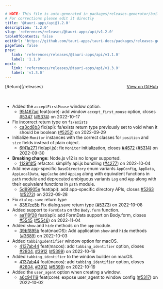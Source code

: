 ```yaml
---

# NOTE: This file is auto-generated in packages/releases-generator/build.ts
# For corrections please edit it directly
title: '@tauri-apps/api@1.2.0'
description: '1.2.0'
slug: 'references/releases/@tauri-apps/api/v1.2.0'
tableOfContents: false
editUrl: 'https://github.com/tauri-apps/tauri-docs/packages/releases-generator/build.ts'
pagefind: false
prev:
   link: 'references/releases/@tauri-apps/api/v1.1.0'
   label: '1.1.0'
next:
   link: 'references/releases/@tauri-apps/api/v1.3.0'
   label: 'v1.3.0'
---
```


<div style="margin-bottom:3rem; display: flex; justify-content: space-between; align-items: center"><span>[Return](/releases)</span><span><a href="https://github.com/tauri-apps/tauri/releases/tag/@tauri-apps/api-v1.2.0">View on GitHub</a></span></div>

- Added the `acceptFirstMouse` window option.
  - [95f467ad](https://www.github.com/tauri-apps/tauri/commit/95f467add51448319983c54e2f382c7c09fb72d6) feat(core): add window `accept_first_mouse` option, closes [#5347](https://www.github.com/tauri-apps/tauri/pull/5347) ([#5374](https://www.github.com/tauri-apps/tauri/pull/5374)) on 2022-10-17
- Fix incorrect return type on `fs/exists`
  - [ca3cd8b3](https://www.github.com/tauri-apps/tauri/commit/ca3cd8b3d11beb9b6102da40b7d27f6dbe6cd2d0) fix(api): fs/exists return type previously set to void when it should be boolean ([#5252](https://www.github.com/tauri-apps/tauri/pull/5252)) on 2022-09-29
- Initialize `Monitor` instances with the correct classes for `position` and `size` fields instead of plain object.
  - [6f41a271](https://www.github.com/tauri-apps/tauri/commit/6f41a2712445ac41a5ed84bbcd40af3b76c8b1d8) fix(api.js): fix `Monitor` initialization, closes [#4672](https://www.github.com/tauri-apps/tauri/pull/4672) ([#5314](https://www.github.com/tauri-apps/tauri/pull/5314)) on 2022-09-30
- **Breaking change:** Node.js v12 is no longer supported.
  - [1129f4f5](https://www.github.com/tauri-apps/tauri/commit/1129f4f575dd02f746abe8e66472c88c8f9fe63d) refactor: simplify api.js bundling ([#4277](https://www.github.com/tauri-apps/tauri/pull/4277)) on 2022-10-04
- Add new app-specific `BaseDirectory` enum variants `AppConfig`, `AppData`, `AppLocalData`, `AppCache` and `AppLog` along with equivalent functions in `path` module and deprecated ambiguous variants `Log` and `App` along with their equivalent functions in `path` module.
  - [5d89905e](https://www.github.com/tauri-apps/tauri/commit/5d89905e39ce0e6eaaec50a693679335449edb32) feat(api): add app-specific directory APIs, closes [#5263](https://www.github.com/tauri-apps/tauri/pull/5263) ([#5272](https://www.github.com/tauri-apps/tauri/pull/5272)) on 2022-09-28
- Fix `dialog.save` return type
  - [8357ce5b](https://www.github.com/tauri-apps/tauri/commit/8357ce5b2efdd6f92c7944822542e48ba0e303ce) Fix dialog.save return type ([#5373](https://www.github.com/tauri-apps/tauri/pull/5373)) on 2022-10-08
- Added support to `FormData` on the `Body.form` function.
  - [aa119f28](https://www.github.com/tauri-apps/tauri/commit/aa119f28364f8ffbc64c6bcdfc77483613076a20) feat(api): add FormData support on Body.form, closes [#5545](https://www.github.com/tauri-apps/tauri/pull/5545) ([#5546](https://www.github.com/tauri-apps/tauri/pull/5546)) on 2022-11-04
- Added `show` and `hide` methods on the `app` module.
  - [39bf895b](https://www.github.com/tauri-apps/tauri/commit/39bf895b73ec6b53f5758815396ba85dda6b9c67) feat(macOS): Add application `show` and `hide` methods ([#3689](https://www.github.com/tauri-apps/tauri/pull/3689)) on 2022-10-03
- Added `tabbingIdentifier` window option for macOS.
  - [4137ab44](https://www.github.com/tauri-apps/tauri/commit/4137ab44a81d739556cbc7583485887e78952bf1) feat(macos): add `tabbing_identifier` option, closes [#2804](https://www.github.com/tauri-apps/tauri/pull/2804), [#3912](https://www.github.com/tauri-apps/tauri/pull/3912) ([#5399](https://www.github.com/tauri-apps/tauri/pull/5399)) on 2022-10-19
- Added `tabbing_identifier` to the window builder on macOS.
  - [4137ab44](https://www.github.com/tauri-apps/tauri/commit/4137ab44a81d739556cbc7583485887e78952bf1) feat(macos): add `tabbing_identifier` option, closes [#2804](https://www.github.com/tauri-apps/tauri/pull/2804), [#3912](https://www.github.com/tauri-apps/tauri/pull/3912) ([#5399](https://www.github.com/tauri-apps/tauri/pull/5399)) on 2022-10-19
- Added the `user_agent` option when creating a window.
  - [a6c94119](https://www.github.com/tauri-apps/tauri/commit/a6c94119d8545d509723b147c273ca5edfe3729f) feat(core): expose user_agent to window config ([#5317](https://www.github.com/tauri-apps/tauri/pull/5317)) on 2022-10-02

